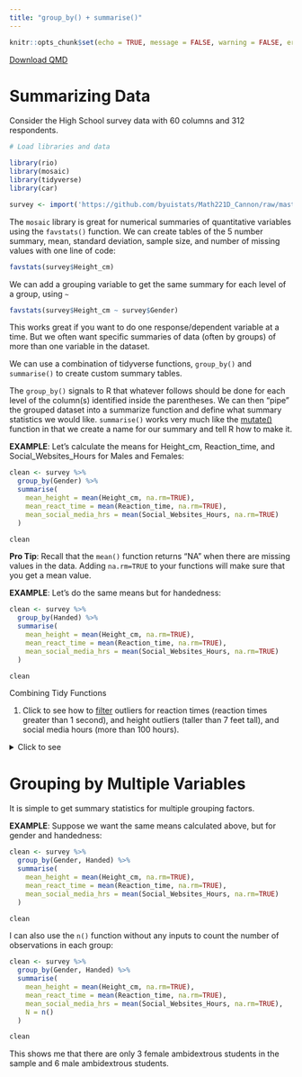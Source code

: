 ```yaml
---
title: "group_by() + summarise()"
---
```

```r
knitr::opts_chunk$set(echo = TRUE, message = FALSE, warning = FALSE, error = TRUE)
```
<a href="https://raw.githubusercontent.com/byuistats/Math221D_Course/main/Downloads/R_Resources/GroupBy_Summarise.qmd" download="GroupBy_Summarise.qmd" type="text/markdown" download class="button-download">
    Download QMD
</a>


# Summarizing Data

Consider the High School survey data with 60 columns and 312 respondents. 

```r
# Load libraries and data

library(rio)
library(mosaic)
library(tidyverse)
library(car)

survey <- import('https://github.com/byuistats/Math221D_Cannon/raw/master/Data/HighSchoolSeniors_subset.csv') %>% tibble()
```

The `mosaic` library is great for numerical summaries of quantitative variables using the `favstats()` function.  We can create tables of the 5 number summary, mean, standard deviation, sample size, and number of missing values with one line of code:

```r
favstats(survey$Height_cm)
```

We can add a grouping variable to get the same summary for each level of a group, using `~`

```r
favstats(survey$Height_cm ~ survey$Gender)
```

This works great if you want to do one response/dependent variable at a time.  But we often want specific summaries of data (often by groups) of more than one variable in the dataset.  

We can use a combination of tidyverse functions, `group_by()` and `summarise()` to create custom summary tables.

The `group_by()` signals to R that whatever follows should be done for each level of the column(s) identified inside the parentheses.  We can then "pipe" the grouped dataset into a summarize function and define what summary statistics we would like.  `summarise()` works very much like the [mutate()](../R_Resources/Mutate.qmd) function in that we create a name for our summary and tell R how to make it.  

__EXAMPLE__:  Let's calculate the means for Height_cm, Reaction_time, and Social_Websites_Hours for Males and Females:

```r

clean <- survey %>%
  group_by(Gender) %>%
  summarise(
    mean_height = mean(Height_cm, na.rm=TRUE),
    mean_react_time = mean(Reaction_time, na.rm=TRUE),
    mean_social_media_hrs = mean(Social_Websites_Hours, na.rm=TRUE)
  )

clean

```

__Pro Tip__: Recall that the `mean()` function returns "NA" when there are missing values in the data. Adding `na.rm=TRUE` to your functions will make sure that you get a mean value.  

__EXAMPLE__:  Let's do the same means but for handedness:

```r

clean <- survey %>%
  group_by(Handed) %>%
  summarise(
    mean_height = mean(Height_cm, na.rm=TRUE),
    mean_react_time = mean(Reaction_time, na.rm=TRUE),
    mean_social_media_hrs = mean(Social_Websites_Hours, na.rm=TRUE)
  )

clean

```




<div class="QuestionsHeading">Combining Tidy Functions</div>
<div class="Questions">

1. Click to see how to [filter](../R_Resources/Filter.qmd) outliers for reaction times (reaction times greater than 1 second), and height outliers (taller than 7 feet tall), and social media hours (more than 100 hours).  

<details>
<summary>Click to see</summary>

```r
clean <- survey %>%
  filter(Height_cm < 214,
         Reaction_time < 1,
         Social_Websites_Hours < 100) %>%
  select(Gender, Height_cm, Reaction_time, Social_Websites_Hours)

# Pipe the new clean dataset into the group_by() and summarise() as above:

clean %>%
  group_by(Gender) %>%
  summarise(
    mean_height = mean(Height_cm, na.rm=TRUE),
    sd_ht = sd(Height_cm, na.rm=TRUE),
    mean_react_time = mean(Reaction_time, na.rm=TRUE),
    sd_react_time = sd(Reaction_time, na.rm=TRUE),
    mean_social_media_hrs = mean(Social_Websites_Hours, na.rm=TRUE),
    sd_social_hrs = sd(Social_Websites_Hours, na.rm=TRUE)
  )

```

</details>

</div>

# Grouping by Multiple Variables

It is simple to get summary statistics for multiple grouping factors.  

__EXAMPLE__:  Suppose we want the same means calculated above, but for gender and handedness: 

```r
clean <- survey %>%
  group_by(Gender, Handed) %>%
  summarise(
    mean_height = mean(Height_cm, na.rm=TRUE),
    mean_react_time = mean(Reaction_time, na.rm=TRUE),
    mean_social_media_hrs = mean(Social_Websites_Hours, na.rm=TRUE)
  )

clean
```

I can also use the `n()` function without any inputs to count the number of observations in each group:  

```r
clean <- survey %>%
  group_by(Gender, Handed) %>%
  summarise(
    mean_height = mean(Height_cm, na.rm=TRUE),
    mean_react_time = mean(Reaction_time, na.rm=TRUE),
    mean_social_media_hrs = mean(Social_Websites_Hours, na.rm=TRUE),
    N = n()
  )

clean
```

This shows me that there are only 3 female ambidextrous students in the sample and 6 male ambidextrous students.  

